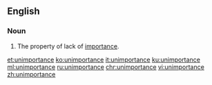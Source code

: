 ==English==

===Noun===
{{en-noun|-}}

# The property of lack of [[importance]].

[[et:unimportance]]
[[ko:unimportance]]
[[it:unimportance]]
[[ku:unimportance]]
[[ml:unimportance]]
[[ru:unimportance]]
[[chr:unimportance]]
[[vi:unimportance]]
[[zh:unimportance]]